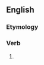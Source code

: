 ==English==

===Etymology===
{{suffix|en|suffice|eth|nocat=1}}

===Verb===
{{head|en|verb form}}

# {{en-archaic third-person singular of|suffice}}